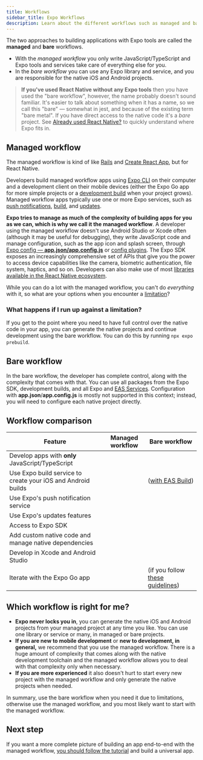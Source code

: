 ```yaml
---
title: Workflows
sidebar_title: Expo Workflows
description: Learn about the different workflows such as managed and bare for building apps with Expo tools.
---
```



The two approaches to building applications with Expo tools are called the **managed** and **bare** workflows.

- With the _managed workflow_ you only write JavaScript/TypeScript and Expo tools and services take care of everything else for you.
- In the _bare workflow_ you can use any Expo library and service, and you are responsible for the native iOS and Android projects.

> **If you've used React Native without any Expo tools** then you have used the "bare workflow", however, the name probably doesn't sound familiar. It's easier to talk about something when it has a name, so we call this "bare" &mdash; somewhat in jest, and because of the existing term "bare metal". If you have direct access to the native code it's a _bare_ project. See [Already used React Native?](/workflow/already-used-react-native) to quickly understand where Expo fits in.

## Managed workflow

The managed workflow is kind of like [Rails](https://rubyonrails.org) and [Create React App](https://github.com/facebook/create-react-app), but for React Native.

Developers build managed workflow apps using [Expo CLI](/workflow/expo-cli) on their computer and a development client on their mobile devices (either the Expo Go app for more simple projects or a [development build](/development/introduction) when your project grows). Managed workflow apps typically use one or more Expo services, such as [push notifications](/push-notifications/overview), [build](/build/introduction), and [updates](/eas-update/getting-started).

**Expo tries to manage as much of the complexity of building apps for you as we can, which is why we call it the managed workflow**. A developer using the managed workflow doesn't use Android Studio or Xcode often (although it may be useful for debugging), they write JavaScript code and manage configuration, such as the app icon and splash screen, through [Expo config &mdash; **app.json/app.config.js**](/workflow/configuration) or [config plugins](/guides/config-plugins). The Expo SDK exposes an increasingly comprehensive set of APIs that give you the power to access device capabilities like the camera, biometric authentication, file system, haptics, and so on. Developers can also make use of most [libraries available in the React Native ecosystem](/workflow/using-libraries).

While you can do a lot with the managed workflow, you can't do _everything_ with it, so what are your options when you encounter a [limitation](/introduction/why-not-expo)?

### What happens if I run up against a limitation?

If you get to the point where you need to have full control over the native code in your app, you can generate the native projects and continue development using the bare workflow. You can do this by running `npx expo prebuild`.

## Bare workflow

In the bare workflow, the developer has complete control, along with the complexity that comes with that. You can use all packages from the Expo SDK, development builds, and all Expo and [EAS Services](https://expo.dev/eas). Configuration with **app.json**/**app.config.js** is mostly not supported in this context; instead, you will need to configure each native project directly.

## Workflow comparison

| Feature                                                      | Managed workflow | Bare workflow                                                           |
| ------------------------------------------------------------ | ---------------- | ----------------------------------------------------------------------- |
| Develop apps with **only** JavaScript/TypeScript             | <YesIcon />      | <NoIcon />                                                              |
| Use Expo build service to create your iOS and Android builds | <YesIcon />      | <YesIcon /> ([with EAS Build](/build/introduction))                     |
| Use Expo's push notification service                         | <YesIcon />      | <YesIcon />                                                             |
| Use Expo's updates features                                  | <YesIcon />      | <YesIcon />                                                             |
| Access to Expo SDK                                           | <YesIcon />      | <YesIcon />                                                             |
| Add custom native code and manage native dependencies        | <YesIcon />      | <YesIcon />                                                             |
| Develop in Xcode and Android Studio                          | <NoIcon />       | <YesIcon />                                                             |
| Iterate with the Expo Go app                                 | <YesIcon />      | <YesIcon /> (if you follow [these guidelines](/bare/using-expo-client)) |

## Which workflow is right for me?

- **Expo never locks you in**, you can generate the native iOS and Android projects from your managed project at any time you like. You can use one library or service or many, in managed or bare projects.
- **If you are new to mobile development** or **new to development, in general,** we recommend that you use the managed workflow. There is a huge amount of complexity that comes along with the native development toolchain and the managed workflow allows you to deal with that complexity only when necessary.
- **If you are more experienced** it also doesn't hurt to start every new project with the managed workflow and only generate the native projects when needed.

In summary, use the bare workflow when you need it due to limitations, otherwise use the managed workflow, and you most likely want to start with the managed workflow.

## Next step

If you want a more complete picture of building an app end-to-end with the managed workflow, [you should follow the tutorial](/tutorial/introduction) and build a universal app.
